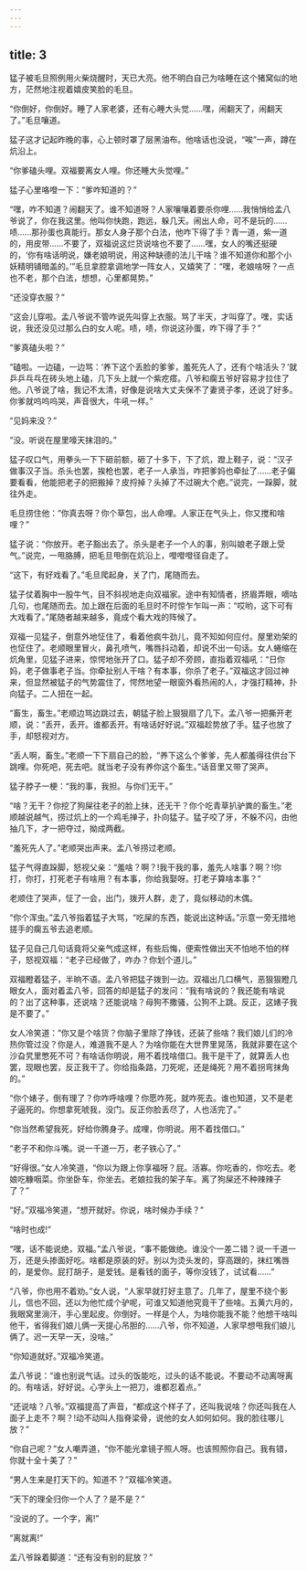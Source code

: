 ```yaml
---
---
---
```

title: 3
---



猛子被毛旦照例用火柴烧醒时，天已大亮。他不明白自己为啥睡在这个猪窝似的地方，茫然地注视着嬉皮笑脸的毛旦。

“你倒好，你倒好。睡了人家老婆，还有心睡大头觉……嘿，闹翻天了，闹翻天了。”毛旦嚷道。

猛子这才记起昨晚的事，心上顿时罩了层黑油布。他啥话也没说，“唉”一声，蹲在炕沿上。

“你爹磕头哩。双福要离女人哩。你还睡大头觉哩。”

猛子心里咯噔一下：“爹咋知道的？”

“嘿，咋不知道？闹翻天了。谁不知道呀？人家嚷嚷着要杀你哩……我悄悄给孟八爷说了，你在我这里。他叫你快跑，跑远，躲几天。闹出人命，可不是玩的……啧……那孙蛋也真能行。那女人身子那个白法，他咋下得了手？青一道，紫一道的，用皮带……不要了，双福说这烂货说啥也不要了……嘿，女人的嘴还挺硬的，‘你有啥话明说，嫌老娘明说，用这种缺德的法儿干啥？谁不知道你和那个小妖精明铺暗盖的。’”毛旦拿腔拿调地学一阵女人，又嬉笑了：“嘿，老娘啥呀？一点也不老，那个白法，想想，心里都晃势。”

“还没穿衣服？”

“这会儿穿啦。孟八爷说不管咋说先叫穿上衣服。骂了半天，才叫穿了。嘿，实话说，我还没见过那么白的女人呢。啧，啧，你说这孙蛋，咋下得了手？”

“爹真磕头啦？”

“磕啦。一边磕，一边骂：‘养下这个丢脸的爹爹，羞死先人了，还有个啥活头？’就乒乒乓乓在砖头地上磕，几下头上就一个紫疙瘩。八爷和瘸五爷好容易才拉住了他。八爷说了啥，我记不太清，好像是说啥大丈夫保不了妻贤子孝，还说了好多。你爹就呜呜呜哭，声音很大，牛吼一样。”

“见妈来没？”

“没。听说在屋里嚎天抹泪的。”

猛子叹口气，用拳头一下下砸前额，砸了十多下，下了炕，蹬上鞋子，说：“汉子做事汉子当。杀头也罢，挨枪也罢，老子一人承当，咋把爹妈也牵扯了……老子偏要看看，他能把老子的把搬掉？皮捋掉？头掉了不过碗大个疤。”说完，一跺脚，就往外走。

毛旦捞住他：“你真去呀？你个草包，出人命哩。人家正在气头上，你又搅和啥哩？”

猛子说：“你放开。老子豁出去了。杀头是老子一个人的事，别叫娘老子跟上受气。”说完，一甩胳膊，把毛旦甩倒在炕沿上，噔噔噔径自走了。

“这下，有好戏看了。”毛旦爬起身，关了门，尾随而去。

猛子仗着胸中一股牛气，目不斜视地走向双福家。途中有知情者，挤眉弄眼，嘀咕几句，也尾随而去。加上跟在后面的毛旦时不时惊乍乍叫一声：“哎哟，这下可有大戏看了。”尾随者越来越多，竟成个看大戏的阵候了。

双福一见猛子，倒意外地怔住了，看着他疯牛劲儿，竟不知如何应付。屋里劝架的也怔住了。老顺眼里冒火，鼻孔喷气，嘴唇抖动着，却说不出一句话。女人蜷缩在炕角里，见猛子进来，惊愕地张开了口。猛子却不旁顾，直指着双福吼：“日你妈，老子做事老子当。你牵扯别人干啥？有本事，你杀了老子。”双福这才回过神来，但显然被猛子的气势震住了，愕然地望一眼窗外看热闹的人，才强打精神，扑向猛子。二人扭在一起。

“畜生，畜生。”老顺边骂边跳过去，朝猛子脸上狠狠扇了几下。孟八爷一把撕开老顺，说：“丢开，丢开。谁都丢开。有啥话好好说。”双福趁势放了手。猛子也放了手，却怒视对方。

“丢人啊，畜生。”老顺一下下扇自己的脸，“养下这么个爹爹，先人都羞得往供台下跳哩。你死吧，死去吧。就当老子没有养你这个畜生。”话音里又带了哭声。

猛子脖子一梗：“我的事，我担。与你们无干。”

“啥？无干？你挖了狗屎往老子的脸上抹，还无干？你个吃青草扒驴粪的畜生。”老顺越说越气，捞过炕上的一个鸡毛掸子，扑向猛子。猛子咬了牙，不躲不闪，由他抽几下，才一把夺过，拗成两截。

“羞死先人了。”老顺哭出声来。孟八爷捞过老顺。

猛子气得直跺脚，怒视父亲：“羞啥？啊？!我干我的事，羞先人啥事？啊？!你打，你打，打死老子有啥用？有本事，你给我娶呀。打老子算啥本事？”

老顺住了哭声，怔了一会，出门，拨开人群，走了，竟似移动的木偶。

“你个浑虫。”孟八爷指着猛子大骂，“吃屎的东西，能说出这种话。”示意一旁无措地搓手的瘸五爷去追老顺。

猛子见自己几句话竟将父亲气成这样，有些后悔，便索性做出天不怕地不怕的样子，怒视双福：“老子已经做了，咋办？你划个道儿。”

双福瞪着猛子，半晌不语。孟八爷把猛子拨到一边。双福出几口横气，恶狠狠瞪几眼女人，面对着孟八爷，回答的却是猛子的发问：“我有啥说的？我还能有啥说的？出了这种事，还说啥？还能说啥？母狗不撒骚，公狗不上跳。反正，这婊子我是不要了。”

女人冷笑道：“你又是个啥货？你脑子里除了挣钱，还装了些啥？我们娘儿们的冷热你管过没？你是人，难道我不是人？为啥你能在大世界里晃荡，我就非要在这个沙旮旯里憋死不可？有啥话你明说，用不着找啥借口。我干是干了，就算丢人也罢，现眼也罢，反正我干了。你给指条路，刀死呢，还是绳死？用不着拐弯抹角的。”

“你个婊子，倒有理了？你咋呼啥哩？你愿咋死，就咋死去。谁也知道，又不是老子逼死的。你想拿死唬我，没门。反正你脸丢尽了，人也活完了。”

“你当然希望我死，好给你腾身子。成哩，你明说。用不着找借口。”

“老子不和你斗嘴。说一千道一万，老子铁心了。”

“好得很。”女人冷笑道，“你以为跟上你享福呀？屁。活寡。你吃香的，你吃去。老娘吃糠咽菜。你坐卧车，你坐去。老娘拉我的架子车。离了狗屎还不种辣辣子了？”

“好。”双福冷笑道，“想开就好。你说，啥时候办手续？”

“啥时也成!”

“嘿，话不能说绝，双福。”孟八爷说，“事不能做绝。谁没个一差二错？说一千道一万，还是头掺面好吃。啥都是原装的好。别以为烫头发的，穿高跟的，抹红嘴唇的，是爱你。屁打胡子，是爱钱。是看钱的面子，等你没钱了，试试看……”

“八爷，你也用不着劝。”女人说，“人家早就打好主意了。几年了，屋里不绕个影儿，信也不回，还以为他忙成个驴呢，可谁又知道他究竟干了些啥。五黄六月的，我眼窝里淌汗，手心里起皮。你倒好。一样是个人，为啥你能我不能？他想干啥叫他干，省得我们娘儿俩一天提心吊胆的……八爷，你不知道，人家早想甩我们娘儿俩了。迟一天早一天，没啥。”

“你知道就好。”双福冷笑道。

孟八爷说：“谁也别说气话。过头的饭能吃，过头的话不能说。不要动不动离呀离的。有啥话，好好说。心字头上一把刀，谁都忍着点。”

“还说啥？八爷。”双福提高了声音，“都成这个样子了，还叫我说啥？你还叫我在人面子上走不？啊？!动不动叫人指脊梁骨，说他的女人如何如何。我的脸往哪儿放？”

“你自己呢？”女人嘲弄道，“你不能光拿镜子照人呀。也该照照你自己。我有错，你就十全十美了？”

“男人生来是打天下的。知道不？”双福冷笑道。

“天下的理全归你一个人了？是不是？”

“没说的了。一个字，离!”

“离就离!”

孟八爷跺着脚道：“还有没有别的屁放？”